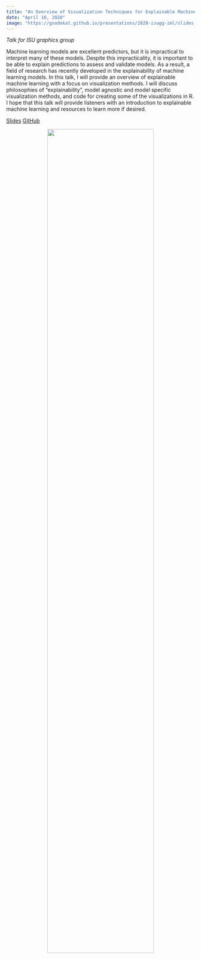```yaml
---
title: "An Overview of Visualization Techniques for Explainable Machine Learning"
date: "April 10, 2020"
image: "https://goodekat.github.io/presentations/2020-isugg-iml/slides_files/figure-html/unnamed-chunk-24-1.png"
---
```


*Talk for ISU graphics group*

Machine learning models are excellent predictors, but it is impractical to interpret many of these models. Despite this impracticality, it is important to be able to explain predictions to assess and validate models. As a result, a field of research has recently developed in the explainability of machine learning models. In this talk, I will provide an overview of explainable machine learning with a focus on visualization methods. I will discuss philosophies of "explainability", model agnostic and model specific visualization methods, and code for creating some of the visualizations in R. I hope that this talk will provide listeners with an introduction to explainable machine learning and resources to learn more if desired.

[Slides](https://goodekat.github.io/presentations/2020-isugg-iml/slides.html) [GitHub](https://github.com/goodekat/presentations/tree/master/2020-isugg-iml)

<center>![](https://goodekat.github.io/presentations/2020-isugg-iml/slides_files/figure-html/unnamed-chunk-24-1.png){width="75%"}</center>
